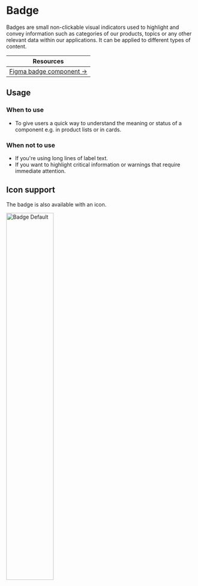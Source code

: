 
<Meta of={BadgeStories} />

# Badge
Badges are small non-clickable visual indicators used to highlight and convey information such as categories of our products, topics or any other relevant data within our applications. It can be applied to different types of content.

| Resources                                                                                                                                             |
|-------------------------------------------------------------------------------------------------------------------------------------------------------|
| [Figma badge component →](https://www.figma.com/design/zPvPwPgb4EsYFXKC2nhzSG/Infineon-DDS-%7C-Main?node-id=23904-14546&amp;amp;t=aY9BfRC7bLZytmWu-4) |

## Usage

### When to use
- To give users a quick way to understand the meaning or status of a component e.g. in product lists or in cards.

### When not to use
- If you're using long lines of label text.
- If you want to highlight critical information or warnings that require immediate attention.

## Icon support
The badge is also available with an icon.

<img src={BadgeDafault} alt="Badge Default" width="50%" />
